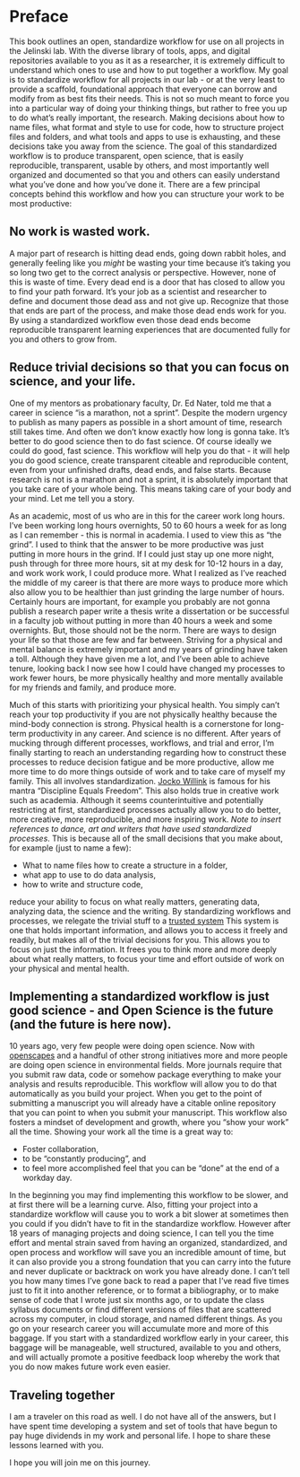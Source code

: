 # Preface {.unnumbered}

This book outlines an open, standardize workflow for use on all projects in the Jelinski lab. With the diverse library of tools, apps, and digital repositories available to you as it as a researcher, it is extremely difficult to understand which ones to use and how to put together a workflow. My goal is to standardize workflow for all projects in our lab - or at the very least to provide a scaffold, foundational approach that everyone can borrow and modify from as best fits their needs. This is not so much meant to force you into a particular way of doing your thinking things, but rather to free you up to do what's really important, the research. Making decisions about how to name files, what format and style to use for code, how to structure project files and folders, and what tools and apps to use is exhausting, and these decisions take you away from the science. The goal of this standardized workflow is to produce transparent, open science, that is easily reproducible, transparent, usable by others, and most importantly well organized and documented so that you and others can easily understand what you've done and how you've done it. There are a few principal concepts behind this workflow and how you can structure your work to be most productive:

## No work is wasted work. 
A major part of research is hitting dead ends, going down rabbit holes, and generally feeling like you *might* be wasting your time because it's taking you so long two get to the correct analysis or perspective. However, none of this is waste of time. Every dead end is a door that has closed to allow you to find your path forward. It's your job as a scientist and researcher to define and document those dead ass and not give up. Recognize that those that ends are part of the process, and make those dead ends work for you. By using a standardized workflow even those dead ends become reproducible transparent learning experiences that are documented fully for you and others to grow from.

## Reduce trivial decisions so that you can focus on science, and your life. 
One of my mentors as probationary faculty, Dr. Ed Nater, told me that a career in science "is a marathon, not a sprint". Despite the modern urgency to publish as many papers as possible in a short amount of time, research still takes time. And often we don't know exactly how long is gonna take. It's better to do good science then to do fast science. Of course ideally we could do good, fast science. This workflow will help you do that - it will help you do good science, create transparent citeable and reproducible content, even from your unfinished drafts, dead ends, and false starts. Because research is not is a marathon and not a sprint, it is absolutely important that you take care of your whole being. This means taking care of your body and your mind. Let me tell you a story.

As an academic, most of us who are in this for the career work long hours. I've been working long hours overnights, 50 to 60 hours a week for as long as I can remember - this is normal in academia. I used to view this as "the grind". I used to think that the answer to be more productive was just putting in more hours in the grind. If I could just stay up one more night, push through for three more hours, sit at my desk for 10-12 hours in a day, and work work work, I could produce more. What I realized as I've reached the middle of my career is that there are more ways to produce more which also allow you to be healthier than just grinding the large number of hours. Certainly hours are important, for example you probably are not gonna publish a research paper write a thesis write a dissertation or be successful in a faculty job without putting in more than 40 hours a week and some overnights. But, those should not be the norm. There are ways to design your life so that those are few and far between. Striving for a physical and mental balance is extremely important and my years of grinding have taken a toll. Although they have given me a lot, and I've been able to achieve tenure, looking back I now see how I could have changed my processes to work fewer hours, be more physically healthy and more mentally available for my friends and family, and produce more. 

Much of this starts with prioritizing your physical health. You simply can't reach your top productivity if you are not physically healthy because the mind-body connection is strong. Physical health is a cornerstone for long-term productivity in any career. And science is no different. After years of mucking through different processes, workflows, and trial and error, I'm finally starting to reach an understanding regarding how to construct these processes to reduce decision fatigue and be more productive, allow me more time to do more things outside of work and to take care of myself my family. This all involves standardization. [Jocko Willink](https://en.wikipedia.org/wiki/Jocko_Willink) is famous for his mantra "Discipline Equals Freedom". This also holds true in creative work such as academia. Although it seems counterintuitive and potentially restricting at first, standardized processes actually allow you to do better, more creative, more reproducible, and more inspiring work. *Note to insert references to dance, art and writers that have used standardized processes*. This is because all of the small decisions that you make about, for example (just to name a few): 

- What to name files how to create a structure in a folder, 
- what app to use to do data analysis, 
- how to write and structure code, 

reduce your ability to focus on what really matters, generating data, analyzing data, the science and the writing. By standardizing workflows and processes, we relegate the trivial stuff to a [trusted system](https://fortelabs.com/blog/basboverview/) This system is one that holds important information, and allows you to access it freely and readily, but makes all of the trivial decisions for you. This allows you to focus on just the information. It frees you to think more and more deeply about what really matters, to focus your time and effort outside of work on your physical and mental health.

## Implementing a standardized workflow is just good science - and Open Science is the future (and the future is here now). 
10 years ago, very few people were doing open science. Now with [openscapes](https://www.openscapes.org/) and a handful of other strong initiatives more and more people are doing open science in environmental fields. More journals require that you submit raw data, code or somehow package everything to make your analysis and results reproducible. This workflow will allow you to do that automatically as you build your project. When you get to the point of submitting a manuscript you will already have a citable online repository that you can point to when you submit your manuscript. This workflow also fosters a mindset of development and growth, where you "show your work" all the time. Showing your work all the time is a great way to: 

- Foster collaboration, 
- to be "constantly producing", and  
- to feel more accomplished feel that you can be "done" at the end of a workday day. 

In the beginning you may find implementing this workflow to be slower, and at first there will be a learning curve. Also, fitting your project into a standardize workflow will cause you to work a bit slower at sometimes then you could if you didn't have to fit in the standardize workflow. However after 18 years of managing projects and doing science, I can tell you the time effort and mental strain saved from having an organized, standardized, and open process and workflow will save you an incredible amount of time, but it can also provide you a strong foundation that you can carry into the future and never duplicate or backtrack on work you have already done. I can't tell you how many times I've gone back to read a paper that I've read five times just to fit it into another reference, or to format a bibliography, or to make sense of code that I wrote just six months ago, or to update the class syllabus documents or find different versions of files that are scattered across my computer, in cloud storage, and named different things. As you go on your research career you will accumulate more and more of this baggage. If you start with a standardized workflow early in your career, this baggage will be manageable, well structured, available to you and others, and will actually promote a positive feedback loop whereby the work that you do now makes future work even easier.

## Traveling together
I am a traveler on this road as well. I do not have all of the answers, but I have spent time developing a system and set of tools that have begun to pay huge dividends in my work and personal life. I hope to share these lessons learned with you.

I hope you will join me on this journey.